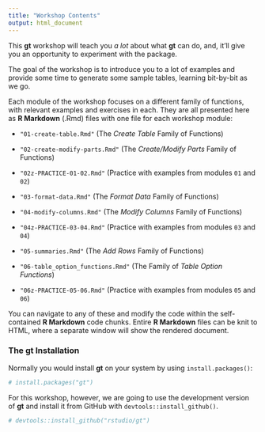 ```yaml
---
title: "Workshop Contents"
output: html_document
---
```


This **gt** workshop will teach you *a lot* about what **gt** can do, and, it'll give you an opportunity to experiment with the package. 

The goal of the workshop is to introduce you to a lot of examples and provide some time to generate some sample tables, learning bit-by-bit as we go.

Each module of the workshop focuses on a different family of functions, with relevant examples and exercises in each. They are all presented here as **R Markdown** (.Rmd) files with one file for each workshop module:

- `"01-create-table.Rmd"` (The *Create Table* Family of Functions)

- `"02-create-modify-parts.Rmd"` (The *Create/Modify Parts* Family of Functions)

- `"02z-PRACTICE-01-02.Rmd"` (Practice with examples from modules `01` and `02`)

- `"03-format-data.Rmd"` (The *Format Data* Family of Functions)

- `"04-modify-columns.Rmd"` (The *Modify Columns* Family of Functions)

- `"04z-PRACTICE-03-04.Rmd"` (Practice with examples from modules `03` and `04`)

- `"05-summaries.Rmd"` (The *Add Rows* Family of Functions)

- `"06-table_option_functions.Rmd"` (The Family of *Table Option Functions*)

- `"06z-PRACTICE-05-06.Rmd"` (Practice with examples from modules `05` and `06`)

You can navigate to any of these and modify the code within the self-contained **R Markdown** code chunks. Entire **R Markdown** files can be knit to HTML, where a separate window will show the rendered document.

### The **gt** Installation

Normally you would install **gt** on your system by using `install.packages()`:

```r
# install.packages("gt")
```

For this workshop, however, we are going to use the development version of **gt** and install it from GitHub with `devtools::install_github()`.

```r
# devtools::install_github("rstudio/gt")
```



